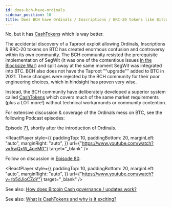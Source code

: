 ```yaml
---
id: does-bch-have-ordinals
sidebar_position: 10
title: Does BCH have Ordinals / Inscriptions / BRC-20 tokens like Bitcoin BTC?
---
```



No, but it has [CashTokens](/faqs/Tech/what-is-cashtokens) which is way better.

The accidental discovery of a Taproot exploit allowing Ordinals, Inscriptions & BRC-20 tokens on BTC has created enormous confusion and controversy within its own community. The BCH community resisted the prerequisite implementation of SegWit (it was one of the contentious issues [in the Blocksize War](/start#episode-8-of-10-bitcoin-cash)) and split away at the same moment SegWit was integrated into BTC. BCH also does not have the Taproot ""upgrade"" added to BTC in 2021. These changes were rejected by the BCH community for their poor engineering choices, which in hindsight has proven very wise.

Instead, the BCH community have deliberately developed a superior system called [CashTokens](/faqs/Tech/what-is-cashtokens) which covers much of the same market requirements (plus a LOT more!) without technical workarounds or community contention.

For extensive discussion & coverage of the Ordinals mess on BTC, see the following Podcast episodes:

Episode [71](/docs/71), shortly after the introduction of Ordinals.

<ReactPlayer
  style={{
    paddingTop: 10,
    paddingBottom: 20,
    marginLeft: "auto",
    marginRight: "auto",
  }}
  url={"https://www.youtube.com/watch?v=5wQxW_4oeM0"}
  target="_blank"
/>

Follow on discussion in [Episode 80](/docs/80).

<ReactPlayer
  style={{
    paddingTop: 10,
    paddingBottom: 20,
    marginLeft: "auto",
    marginRight: "auto",
  }}
  url={"https://www.youtube.com/watch?v=rb5dJioCZoY"}
  target="_blank"
/>

See also: [How does Bitcoin Cash governance / updates work?](/faqs/BCH/how-does-BCH-governance-work)

See also: [What is CashTokens and why is it exciting?](/faqs/Tech/what-is-cashtokens)
